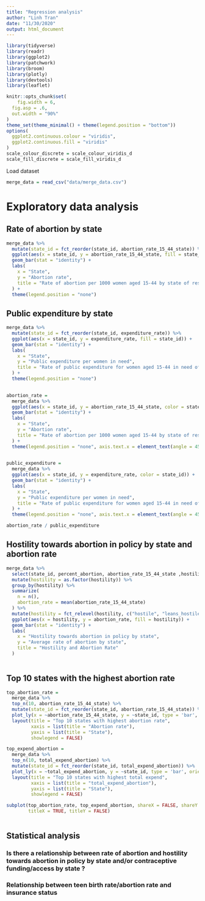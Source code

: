 ```yaml
---
title: "Regression analysis"
author: "Linh Tran"
date: "11/30/2020"
output: html_document
---
```


```r
library(tidyverse)
library(readr)
library(ggplot2)
library(patchwork)
library(broom)
library(plotly)
library(devtools)
library(leaflet)

knitr::opts_chunk$set(
	fig.width = 6, 
  fig.asp = .6,
  out.width = "90%"
)
theme_set(theme_minimal() + theme(legend.position = "bottom"))
options(
  ggplot2.continuous.colour = "viridis",
  ggplot2.continuous.fill = "viridis"
)
scale_colour_discrete = scale_colour_viridis_d
scale_fill_discrete = scale_fill_viridis_d
```

Load dataset

```r
merge_data = read_csv("data/merge_data.csv")
```

# Exploratory data analysis

## Rate of abortion by state

```r
merge_data %>% 
  mutate(state_id = fct_reorder(state_id, abortion_rate_15_44_state)) %>% 
  ggplot(aes(x = state_id, y = abortion_rate_15_44_state, fill = state_id)) +
  geom_bar(stat = "identity") +
  labs(
    x = "State",
    y = "Abortion rate",
    title = "Rate of abortion per 1000 women aged 15-44 by state of residence"
  ) +
  theme(legend.position = "none")
```

## Public expenditure by state

```r
merge_data %>% 
  mutate(state_id = fct_reorder(state_id, expenditure_rate)) %>% 
  ggplot(aes(x = state_id, y = expenditure_rate, fill = state_id)) +
  geom_bar(stat = "identity") +
  labs(
    x = "State",
    y = "Public expenditure per women in need",
    title = "Rate of public expenditure for women aged 15-44 in need of contraception"
  ) +
  theme(legend.position = "none")
  
```


```r
abortion_rate = 
  merge_data %>% 
  ggplot(aes(x = state_id, y = abortion_rate_15_44_state, color = state_id)) +
  geom_bar(stat = "identity") +
  labs(
    x = "State",
    y = "Abortion rate",
    title = "Rate of abortion per 1000 women aged 15-44 by state of residence"
  ) +
  theme(legend.position = "none", axis.text.x = element_text(angle = 45, hjust = 1)) 
 

public_expenditure =
  merge_data %>% 
  ggplot(aes(x = state_id, y = expenditure_rate, color = state_id)) +
  geom_bar(stat = "identity") +
  labs(
    x = "State",
    y = "Public expenditure per women in need",
    title = "Rate of public expenditure for women aged 15-44 in need of contraception"
  ) +
  theme(legend.position = "none", axis.text.x = element_text(angle = 45, hjust = 1))

abortion_rate / public_expenditure
```

## Hostility towards abortion in policy by state and abortion rate

```r
merge_data %>% 
  select(state_id, percent_abortion, abortion_rate_15_44_state ,hostility) %>% 
  mutate(hostility = as.factor(hostility)) %>% 
  group_by(hostility) %>% 
  summarize(
    n = n(),
    abortion_rate = mean(abortion_rate_15_44_state)
  ) %>% 
  mutate(hostility = fct_relevel(hostility, c("hostile", "leans_hostile", "middle_ground", "leans_supportive", "supportive"))) %>% 
  ggplot(aes(x = hostility, y = abortion_rate, fill = hostility)) +
  geom_bar(stat = "identity") + 
  labs(
    x = "Hostility towards abortion in policy by state",
    y = "Average rate of abortion by state",
    title = "Hostility and Abortion Rate"
  )
  
```


## Top 10 states with the highest abortion rate

```r
top_abortion_rate =
  merge_data %>% 
  top_n(10, abortion_rate_15_44_state) %>% 
  mutate(state_id = fct_reorder(state_id, abortion_rate_15_44_state)) %>% 
  plot_ly(x = ~abortion_rate_15_44_state, y = ~state_id, type = 'bar', orientation = 'h', width = 900, height = 700, marker = list(color = c('rgba(222,45,38,1)', 'rgba(222,45,38,1)', 'rgba(222,45,38,1)', 'rgba(204,204,204,1)', 'rgba(204,204,204,1)', 'rgba(222,45,38,1)', 'rgba(204,204,204,1)', 'rgba(204,204,204,1)', 'rgba(204,204,204,1)', 'rgba(204,204,204,1)'))) %>% 
  layout(title = "Top 10 states with highest abortion rate",
         xaxis = list(title = "Abortion rate"),
         yaxis = list(title = "State"),
         showlegend = FALSE)

top_expend_abortion = 
  merge_data %>% 
  top_n(10, total_expend_abortion) %>% 
  mutate(state_id = fct_reorder(state_id, total_expend_abortion)) %>% 
  plot_ly(x = ~total_expend_abortion, y = ~state_id, type = 'bar', orientation = 'h', width = 900, height = 700, marker = list(color = c('rgba(222,45,38,1)', 'rgba(222,45,38,1)', 'rgba(204,204,204,1)',  'rgba(222,45,38,1)',  'rgba(222,45,38,1)', 'rgba(204,204,204,1)', 'rgba(204,204,204,1)', 'rgba(204,204,204,1)', 'rgba(204,204,204,1)', 'rgba(204,204,204,1)'))) %>% 
  layout(title = "Top 10 states with highest total expend",
         xaxis = list(title = "total_expend_abortion"),
         yaxis = list(title = "State"),
         showlegend = FALSE)

subplot(top_abortion_rate, top_expend_abortion, shareX = FALSE, shareY = FALSE,
        titleX = TRUE, titleY = FALSE)
  
```


## Statistical analysis

### Is there a relationship between rate of abortion and hostility towards abortion in policy by state and/or contraceptive funding/access by state ?


### Relationship between teen birth rate/abortion rate and insurance status


